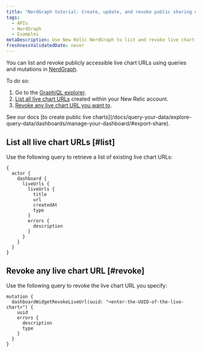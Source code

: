 ```yaml
---
title: "NerdGraph tutorial: Create, update, and revoke public sharing dashboard URLs"
tags:
  - APIs
  - NerdGraph
  - Examples
metaDescription: Use New Relic NerdGraph to list and revoke live chart URLs
freshnessValidatedDate: never
---
```


You can list and revoke publicly accessible live chart URLs using queries and mutations in [NerdGraph](/docs/apis/nerdgraph/get-started/introduction-new-relic-nerdgraph).

To do so:

1. Go to the [GraphiQL explorer](https://api.newrelic.com/graphiql).
2. [List all live chart URLs](#list) created within your New Relic account.
3. [Revoke any live chart URL you want to](#revoke).

<Callout variant="tip">
  See our docs [to create public live charts](/docs/query-your-data/explore-query-data/dashboards/manage-your-dashboard/#export-share).
</Callout>

## List all live chart URLs [#list]

Use the following query to retrieve a list of existing live chart URLs:

```
{
  actor {
    dashboard {
      liveUrls {
        liveUrls {
          title
          url
          createdAt
          type
        }
        errors {
          description
        }
      }
    }
  }
}
```

## Revoke any live chart URL [#revoke]

Use the following query to revoke the live chart URL you specify:

```
mutation {
  dashboardWidgetRevokeLiveUrl(uuid: "<enter-the-UUID-of-the-live-chart>") {
    uuid
    errors {
      description
      type
    }
  }
}
```
